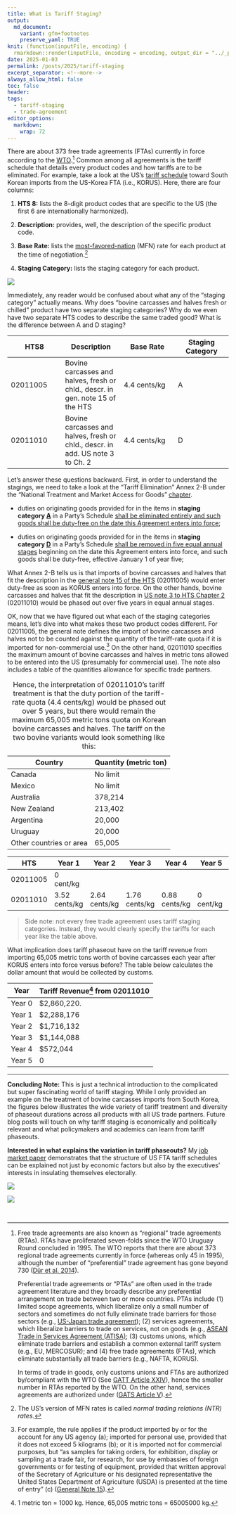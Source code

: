 ```yaml
---
title: What is Tariff Staging?
output:
  md_document:
    variant: gfm+footnotes
    preserve_yaml: TRUE
knit: (function(inputFile, encoding) {
  rmarkdown::render(inputFile, encoding = encoding, output_dir = "../_posts") })
date: 2025-01-03
permalink: /posts/2025/tariff-staging
excerpt_separator: <!--more-->
always_allow_html: false
toc: false
header:
tags:
  - tariff-staging
  - trade-agreement
editor_options: 
  markdown: 
    wrap: 72
---
```


<!--more-->

There are about 373 free trade agreements (FTAs) currently in force
according to the
[WTO](https://rtais.wto.org/UI/PublicMaintainRTAHome.aspx).[^1] Common
among all agreements is the tariff schedule that details every product
codes and how tariffs are to be eliminated. For example, take a look at
the US's [tariff
schedule](https://ustr.gov/sites/default/files/uploads/agreements/fta/korus/Annex_2-B-1_US_Tariff_Schedule.pdf)
toward South Korean imports from the US-Korea FTA (i.e., KORUS). Here,
there are four columns:

[^1]: Free trade agreements are also known as "regional" trade
    agreements (RTAs). RTAs have proliferated seven-folds since the WTO
    Uruguay Round concluded in 1995. The WTO reports that there are
    about 373 regional trade agreements currently in force (whereas only
    45 in 1995), although the number of "preferential" trade agreement
    has gone beyond 730 ([Dür et al. 2014](#0)).

    Preferential trade agreements or "PTAs" are often used in the trade
    agreement literature and they broadly describe any preferential
    arrangement on trade between two or more countries. PTAs include (1)
    limited scope agreements, which liberalize only a small number of
    sectors and sometimes do not fully eliminate trade barriers for
    those sectors (e.g., [US-Japan trade
    agreement](https://ustr.gov/countries-regions/japan-korea-apec/japan/us-japan-trade-agreement-negotiations/us-japan-trade-agreement-text));
    (2) services agreements, which liberalize barriers to trade on
    services, not on goods (e.g., [ASEAN Trade in Services Agreement
    (ATISA)](https://agreement.asean.org/media/download/20201111041414.pdf);
    (3) customs unions, which eliminate trade barriers and establish a
    common external tariff system (e.g., EU, MERCOSUR); and (4) free
    trade agreements (FTAs), which eliminate substantially all trade
    barriers (e.g., NAFTA, KORUS).

    In terms of trade in goods, only customs unions and FTAs are
    authorized by/compliant with the WTO (See [GATT Article
    XXIV](https://www.wto.org/english/tratop_e/region_e/region_art24_e.htm)),
    hence the smaller number in RTAs reported by the WTO. On the other
    hand, services agreements are authorized under ([GATS Article
    V](https://www.wto.org/english/res_e/publications_e/ai17_e/gats_art5_jur.pdf)).

1.  **HTS 8:** lists the 8-digit product codes that are specific to the
    US (the first 6 are internationally harmonized).

2.  **Description:** provides, well, the description of the specific
    product code.

3.  **Base Rate:** lists the
    [most-favored-nation](https://www.wto.org/english/res_e/webcas_e/ltt_e/ltt1_e.htm)
    (MFN) rate for each product at the time of negotiation.[^2]

4.  **Staging Category:** lists the staging category for each product.

[^2]: The US's version of MFN rates is called *normal trading relations
    (NTR) rates.*

<img src="/images/ftariff/USA_KOR_schedule.png" style="display: block; margin: auto;"/>

Immediately, any reader would be confused about what any of the "staging
category" actually means. Why does "bovine carcasses and halves fresh or
chilled" product have two separate staging categories? Why do we even
have two separate HTS codes to describe the same traded good? What is
the difference between A and D staging?

| HTS8     | Description                                                                    | Base Rate    | Staging Category |
|------------------|-------------------|------------------|------------------|
| 02011005 | Bovine carcasses and halves, fresh or chld., descr. in gen. note 15 of the HTS | 4.4 cents/kg | A                |
| 02011010 | Bovine carcasses and halves, fresh or chld., descr. in add. US note 3 to Ch. 2 | 4.4 cents/kg | D                |

Let's answer these questions backward. First, in order to understand the
stagings, we need to take a look at the "Tariff Elimination" Annex 2-B
under the "National Treatment and Market Access for Goods"
[chapter](https://ustr.gov/sites/default/files/uploads/agreements/fta/korus/asset_upload_file904_12701.pdf).

-   duties on originating goods provided for in the items in **staging
    category [A]{.underline}** in a Party’s Schedule [shall be
    eliminated entirely and such goods shall be duty-free on the date
    this Agreement enters into force]{.underline};

-   duties on originating goods provided for in the items in **staging
    category [D]{.underline}** in a Party’s Schedule [shall be removed
    in five equal annual stages]{.underline} beginning on the date this
    Agreement enters into force, and such goods shall be duty-free,
    effective January 1 of year five;

What Annex 2-B tells us is that imports of bovine carcasses and halves
that fit the description in the [general note 15 of the
HTS](/files/pdf/posts/staging/HTS%20General%20Note%2015.pdf) (02011005)
would enter duty-free as soon as KORUS enters into force. On the other
hands, bovine carcasses and halves that fit the description in [US note
3 to HTS Chapter 2](/files/pdf/posts/staging/HTS%20Chapter%202.pdf)
(02011010) would be phased out over five years in equal annual stages.

OK, now that we have figured out what each of the staging categories
means, let's dive into what makes these two product codes different. For
02011005, the general note defines the import of bovine carcasses and
halves not to be counted against the quantity of the tariff-rate quota
if it is imported for non-commercial use.[^3] On the other hand,
02011010 specifies the maximum amount of bovine carcasses and halves in
metric tons allowed to be entered into the US (presumably for commercial
use). The note also includes a table of the quantities allowance for
specific trade partners.

[^3]: For example, the rule applies if the product imported by or for
    the account for any US agency (a); imported for personal use,
    provided that it does not exceed 5 kilograms (b); or it is imported
    not for commercial purposes, but "as samples for taking orders, for
    exhibition, display or sampling at a trade fair, for research, for
    use by embassies of foreign governments or for testing of equipment,
    provided that written approval of the Secretary of Agriculture or
    his designated representative the United States Department of
    Agriculture (USDA) is presented at the time of entry" (c) ([General
    Note 15](/files/pdf/posts/staging/HTS%20General%20Note%2015.pdf)).

| Country                 | Quantity (metric ton) |
|-------------------------|-----------------------|
| Canada                  | No limit              |
| Mexico                  | No limit              |
| Australia               | 378,214               |
| New Zealand             | 213,402               |
| Argentina               | 20,000                |
| Uruguay                 | 20,000                |
| Other countries or area | 65,005                |

: Hence, the interpretation of 02011010's tariff treatment is that the
duty portion of the tariff-rate quota (4.4 cents/kg) would be phased out
over 5 years, but there would remain the maximum 65,005 metric tons
quota on Korean bovine carcasses and halves. The tariff on the two
bovine variants would look something like this:

| HTS      | Year 1        | Year 2        | Year 3        | Year 4        | Year 5    |
|------------|------------|------------|------------|------------|------------|
| 02011005 | 0 cent/kg     |               |               |               |           |
| 02011010 | 3.52 cents/kg | 2.64 cents/kg | 1.76 cents/kg | 0.88 cents/kg | 0 cent/kg |

> Side note: not every free trade agreement uses tariff staging
> categories. Instead, they would clearly specify the tariffs for each
> year like the table above.

What implication does tariff phaseout have on the tariff revenue from
importing 65,005 metric tons worth of bovine carcasses each year after
KORUS enters into force versus before? The table below calculates the
dollar amount that would be collected by customs.

| Year   | Tariff Revenue[^4] from 02011010 |
|--------|----------------------------------|
| Year 0 | \$2,860,220.                     |
| Year 1 | \$2,288,176                      |
| Year 2 | \$1,716,132                      |
| Year 3 | \$1,144,088                      |
| Year 4 | \$572,044                        |
| Year 5 | 0                                |

[^4]: 1 metric ton = 1000 kg. Hence, 65,005 metric tons = 65005000 kg.

------------------------------------------------------------------------

**Concluding Note:** This is just a technical introduction to the
complicated but super fascinating world of tariff staging. While I only
provided an example on the treatment of bovine carcasses imports from
South Korea, the figures below illustrates the wide variety of tariff
treatment and diversity of phaseout durations across all products with
all US trade partners. Future blog posts will touch on why tariff
staging is economically and politically relevant and what policymakers
and academics can learn from tariff phaseouts.

**Interested in what explains the variation in tariff phaseouts?** My
[job market paper](/files/pdf/research/Thai-JMP.pdf) demonstrates that
the structure of US FTA tariff schedules can be explained not just by
economic factors but also by the executives' interests in insulating
themselves electorally.

<img src="/images/ftariff/treatment_ticks.jpg" style="display: block; margin: auto;"/>

<img src="/images/ftariff/phaseout_ticks.jpg" style="display: block; margin: auto;"/>

\
